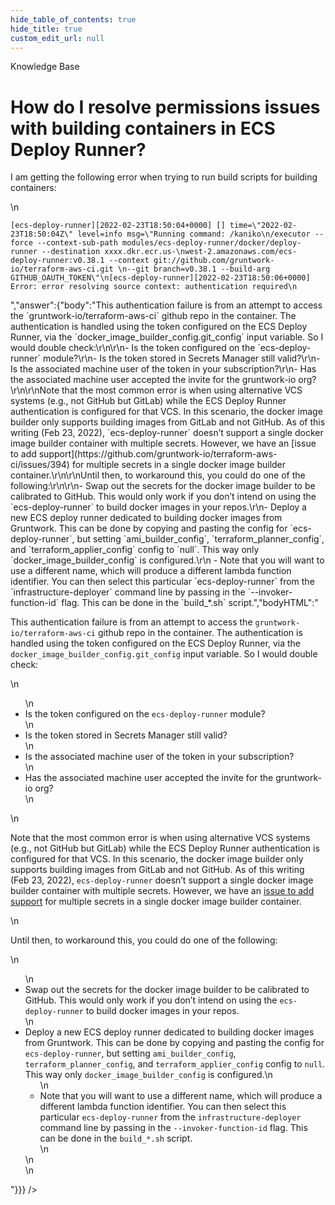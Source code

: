 ```yaml
---
hide_table_of_contents: true
hide_title: true
custom_edit_url: null
---
```



<CenterLayout>
<span className="searchCategory">Knowledge Base</span>
<h1>How do I resolve permissions issues with building containers in ECS Deploy Runner?</h1>
<GitHub discussion={{"id":"D_kwDOF8slf84AO3hP","number":223,"author":{"login":"yorinasub17"},"title":"How do I resolve permissions issues with building containers in ECS Deploy Runner?","body":"I am getting the following error when trying to run build scripts for building containers:\r\n\r\n```\r\n[ecs-deploy-runner][2022-02-23T18:50:04+0000] [] time=\"2022-02-23T18:50:04Z\" level=info msg=\"Running command: /kaniko\r\n/executor --force --context-sub-path modules/ecs-deploy-runner/docker/deploy-runner --destination xxxx.dkr.ecr.us-\r\nwest-2.amazonaws.com/ecs-deploy-runner:v0.38.1 --context git://github.com/gruntwork-io/terraform-aws-ci.git \r\n--git branch=v0.38.1 --build-arg GITHUB_OAUTH_TOKEN\"\r\n[ecs-deploy-runner][2022-02-23T18:50:06+0000] Error: error resolving source context: authentication required\r\n```","bodyHTML":"<p dir=\"auto\">I am getting the following error when trying to run build scripts for building containers:</p>\n<div class=\"snippet-clipboard-content notranslate position-relative overflow-auto\" data-snippet-clipboard-copy-content=\"[ecs-deploy-runner][2022-02-23T18:50:04+0000] [] time=&quot;2022-02-23T18:50:04Z&quot; level=info msg=&quot;Running command: /kaniko\n/executor --force --context-sub-path modules/ecs-deploy-runner/docker/deploy-runner --destination xxxx.dkr.ecr.us-\nwest-2.amazonaws.com/ecs-deploy-runner:v0.38.1 --context git://github.com/gruntwork-io/terraform-aws-ci.git \n--git branch=v0.38.1 --build-arg GITHUB_OAUTH_TOKEN&quot;\n[ecs-deploy-runner][2022-02-23T18:50:06+0000] Error: error resolving source context: authentication required\"><pre class=\"notranslate\"><code>[ecs-deploy-runner][2022-02-23T18:50:04+0000] [] time=\"2022-02-23T18:50:04Z\" level=info msg=\"Running command: /kaniko\n/executor --force --context-sub-path modules/ecs-deploy-runner/docker/deploy-runner --destination xxxx.dkr.ecr.us-\nwest-2.amazonaws.com/ecs-deploy-runner:v0.38.1 --context git://github.com/gruntwork-io/terraform-aws-ci.git \n--git branch=v0.38.1 --build-arg GITHUB_OAUTH_TOKEN\"\n[ecs-deploy-runner][2022-02-23T18:50:06+0000] Error: error resolving source context: authentication required\n</code></pre></div>","answer":{"body":"This authentication failure is from an attempt to access the `gruntwork-io/terraform-aws-ci` github repo in the container. The authentication is handled using the token configured on the ECS Deploy Runner, via the `docker_image_builder_config.git_config` input variable. So I would double check:\r\n\r\n- Is the token configured on the `ecs-deploy-runner` module?\r\n- Is the token stored in Secrets Manager still valid?\r\n- Is the associated machine user of the token in your subscription?\r\n- Has the associated machine user accepted the invite for the gruntwork-io org?\r\n\r\nNote that the most common error is when using alternative VCS systems (e.g., not GitHub but GitLab) while the ECS Deploy Runner authentication is configured for that VCS. In this scenario, the docker image builder only supports building images from GitLab and not GitHub. As of this writing (Feb 23, 2022), `ecs-deploy-runner` doesn’t support a single docker image builder container with multiple secrets. However, we have an [issue to add support](https://github.com/gruntwork-io/terraform-aws-ci/issues/394) for multiple secrets in a single docker image builder container.\r\n\r\nUntil then, to workaround this, you could do one of the following:\r\n\r\n- Swap out the secrets for the docker image builder to be calibrated to GitHub. This would only work if you don’t intend on using the `ecs-deploy-runner` to build docker images in your repos.\r\n- Deploy a new ECS deploy runner dedicated to building docker images from Gruntwork. This can be done by copying and pasting the config for `ecs-deploy-runner`, but setting `ami_builder_config`, `terraform_planner_config`, and `terraform_applier_config` config to `null`. This way only `docker_image_builder_config` is configured.\r\n    - Note that you will want to use a different name, which will produce a different lambda function identifier. You can then select this particular `ecs-deploy-runner` from the `infrastructure-deployer` command line by passing in the `--invoker-function-id` flag. This can be done in the `build_*.sh` script.","bodyHTML":"<p dir=\"auto\">This authentication failure is from an attempt to access the <code class=\"notranslate\">gruntwork-io/terraform-aws-ci</code> github repo in the container. The authentication is handled using the token configured on the ECS Deploy Runner, via the <code class=\"notranslate\">docker_image_builder_config.git_config</code> input variable. So I would double check:</p>\n<ul dir=\"auto\">\n<li>Is the token configured on the <code class=\"notranslate\">ecs-deploy-runner</code> module?</li>\n<li>Is the token stored in Secrets Manager still valid?</li>\n<li>Is the associated machine user of the token in your subscription?</li>\n<li>Has the associated machine user accepted the invite for the gruntwork-io org?</li>\n</ul>\n<p dir=\"auto\">Note that the most common error is when using alternative VCS systems (e.g., not GitHub but GitLab) while the ECS Deploy Runner authentication is configured for that VCS. In this scenario, the docker image builder only supports building images from GitLab and not GitHub. As of this writing (Feb 23, 2022), <code class=\"notranslate\">ecs-deploy-runner</code> doesn’t support a single docker image builder container with multiple secrets. However, we have an <a href=\"https://github.com/gruntwork-io/terraform-aws-ci/issues/394\">issue to add support</a> for multiple secrets in a single docker image builder container.</p>\n<p dir=\"auto\">Until then, to workaround this, you could do one of the following:</p>\n<ul dir=\"auto\">\n<li>Swap out the secrets for the docker image builder to be calibrated to GitHub. This would only work if you don’t intend on using the <code class=\"notranslate\">ecs-deploy-runner</code> to build docker images in your repos.</li>\n<li>Deploy a new ECS deploy runner dedicated to building docker images from Gruntwork. This can be done by copying and pasting the config for <code class=\"notranslate\">ecs-deploy-runner</code>, but setting <code class=\"notranslate\">ami_builder_config</code>, <code class=\"notranslate\">terraform_planner_config</code>, and <code class=\"notranslate\">terraform_applier_config</code> config to <code class=\"notranslate\">null</code>. This way only <code class=\"notranslate\">docker_image_builder_config</code> is configured.\n<ul dir=\"auto\">\n<li>Note that you will want to use a different name, which will produce a different lambda function identifier. You can then select this particular <code class=\"notranslate\">ecs-deploy-runner</code> from the <code class=\"notranslate\">infrastructure-deployer</code> command line by passing in the <code class=\"notranslate\">--invoker-function-id</code> flag. This can be done in the <code class=\"notranslate\">build_*.sh</code> script.</li>\n</ul>\n</li>\n</ul>"}}} />

</CenterLayout>
  

<!-- ##DOCS-SOURCER-START
{
  "sourcePlugin": "github-discussions",
  "hash": "60a4eaa47069ee5f853c8d6be7ebb156"
}
##DOCS-SOURCER-END -->
